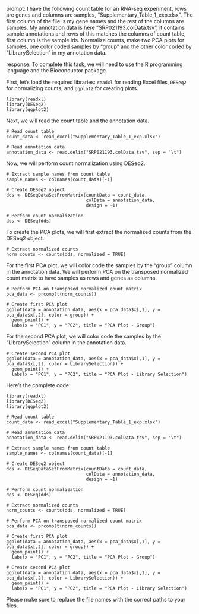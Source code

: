 prompt:
I have the following count table for an RNA-seq experiment, rows are genes and columns are samples, "Supplementary_Table_1_exp.xlsx". The first column of the file is my gene names and the rest of the columns are samples. My annotation data is here  "SRP021193.colData.tsv", it contains sample annotations and rows of this matches the columns of count table, first column is the sample ids. Normalize counts, make two PCA plots for samples, one color coded samples by "group" and the other color coded by "LibrarySelection" in my annotation data.

response:
To complete this task, we will need to use the R programming language and the Bioconductor package. 

First, let's load the required libraries: `readxl` for reading Excel files, `DESeq2` for normalizing counts, and `ggplot2` for creating plots.

```
library(readxl)
library(DESeq2)
library(ggplot2)
```

Next, we will read the count table and the annotation data.

```
# Read count table
count_data <- read_excel("Supplementary_Table_1_exp.xlsx")

# Read annotation data
annotation_data <- read.delim("SRP021193.colData.tsv", sep = "\t")
```

Now, we will perform count normalization using DESeq2.

```
# Extract sample names from count table
sample_names <- colnames(count_data)[-1]

# Create DESeq2 object
dds <- DESeqDataSetFromMatrix(countData = count_data,
                              colData = annotation_data,
                              design = ~1)

# Perform count normalization
dds <- DESeq(dds)
```

To create the PCA plots, we will first extract the normalized counts from the DESeq2 object.

```
# Extract normalized counts
norm_counts <- counts(dds, normalized = TRUE)
```

For the first PCA plot, we will color code the samples by the "group" column in the annotation data. We will perform PCA on the transposed normalized count matrix to have samples as rows and genes as columns.

```
# Perform PCA on transposed normalized count matrix
pca_data <- prcomp(t(norm_counts))

# Create first PCA plot
ggplot(data = annotation_data, aes(x = pca_data$x[,1], y = pca_data$x[,2], color = group)) +
  geom_point() +
  labs(x = "PC1", y = "PC2", title = "PCA Plot - Group")
```

For the second PCA plot, we will color code the samples by the "LibrarySelection" column in the annotation data.

```
# Create second PCA plot
ggplot(data = annotation_data, aes(x = pca_data$x[,1], y = pca_data$x[,2], color = LibrarySelection)) +
  geom_point() +
  labs(x = "PC1", y = "PC2", title = "PCA Plot - Library Selection")
```

Here's the complete code:

```
library(readxl)
library(DESeq2)
library(ggplot2)

# Read count table
count_data <- read_excel("Supplementary_Table_1_exp.xlsx")

# Read annotation data
annotation_data <- read.delim("SRP021193.colData.tsv", sep = "\t")

# Extract sample names from count table
sample_names <- colnames(count_data)[-1]

# Create DESeq2 object
dds <- DESeqDataSetFromMatrix(countData = count_data,
                              colData = annotation_data,
                              design = ~1)

# Perform count normalization
dds <- DESeq(dds)

# Extract normalized counts
norm_counts <- counts(dds, normalized = TRUE)

# Perform PCA on transposed normalized count matrix
pca_data <- prcomp(t(norm_counts))

# Create first PCA plot
ggplot(data = annotation_data, aes(x = pca_data$x[,1], y = pca_data$x[,2], color = group)) +
  geom_point() +
  labs(x = "PC1", y = "PC2", title = "PCA Plot - Group")

# Create second PCA plot
ggplot(data = annotation_data, aes(x = pca_data$x[,1], y = pca_data$x[,2], color = LibrarySelection)) +
  geom_point() +
  labs(x = "PC1", y = "PC2", title = "PCA Plot - Library Selection")
```

Please make sure to replace the file names with the correct paths to your files.
